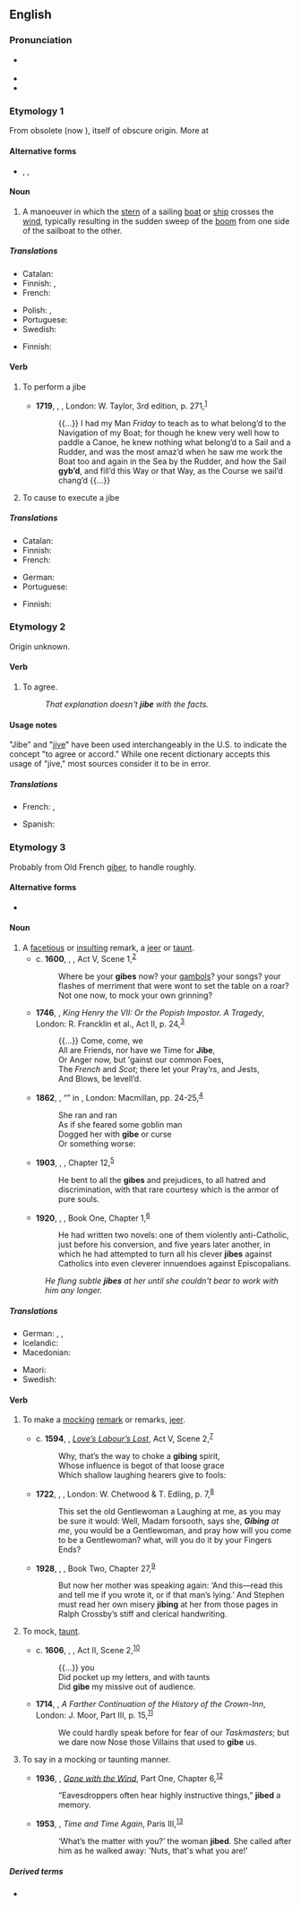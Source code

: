 ==English==
{{wikipedia}}

===Pronunciation===
* {{a|UK}} {{IPA|/ˈdʒaɪb/|lang=en}}
* {{rhymes|aɪb|lang=en}}
* {{rhymes|ɪb|lang=en}}

===Etymology 1===
From obsolete {{etyl|nl|en}} {{m|nl|gijben}} (now {{m|nl|gijpen}}), itself of obscure origin. More at {{l|en|jib}}<!--Acc. to. AHD.-->

====Alternative forms====
* {{l|en|gibe}}, {{l|en|gybe}}, {{l|en|jib}}

====Noun====
{{en-noun}}

# {{lb|en|nautical}} A manoeuver in which the [[stern]] of a sailing [[boat]] or [[ship]] crosses the [[wind]], typically resulting in the sudden sweep of the [[boom]] from one side of the sailboat to the other.

=====Translations=====
{{trans-top|sailing manoeuver}}
* Catalan: {{t+|ca|trabujada|f}}
* Finnish: {{t+|fi|myötäkäännös}}, {{t|fi|lehmänkäännös}}
* French: {{t+|fr|empannage|m}}
{{trans-mid}}
* Polish: {{t|pl|zwrot przez rufę|m}}, {{t|pl|zwrot z wiatrem|m}}
* Portuguese: {{t+|pt|cambada|f}}
* Swedish: {{t|sv|gipp|c}}
{{trans-bottom}}

{{trans-top|sudden sweep of a boom of a sailboat}}
* Finnish: {{t+|fi|jiippi}}
{{trans-mid}}
{{trans-bottom}}

====Verb====
{{en-verb|jib}}

# {{lb|en|intransitive|nautical}} To perform a jibe
#* '''1719''', {{w|Daniel Defoe}}, ''{{w|Robinson Crusoe}}'', London: W. Taylor, 3rd edition, p. 271,<sup>[https://archive.org/details/lifestrangesurpr01defo]</sup>
#*: {{...}} I had my Man ''Friday'' to teach as to what belong’d to the Navigation of my Boat; for though he knew very well how to paddle a Canoe, he knew nothing what belong’d to a Sail and a Rudder, and was the most amaz’d when he saw me work the Boat too and again in the Sea by the Rudder, and how the Sail '''gyb’d''', and fill’d this Way or that Way, as the Course we sail’d chang’d {{...}}
# {{lb|en|transitive|nautical}} To cause to execute a jibe

=====Translations=====
{{trans-top|to perform a jibe}}
* Catalan: {{t+|ca|trabujar}}
* Finnish: {{t+|fi|jiipata}}
* French: {{t+|fr|empanner}}
{{trans-mid}}
* German: {{t+|de|kreuzen}}
* Portuguese: {{t+|pt|cambar}}
{{trans-bottom}}

{{trans-top|to cause to execute a jibe}}
* Finnish: {{t+|fi|jiipata}}
{{trans-mid}}
{{trans-bottom}}

===Etymology 2===
Origin unknown.

====Verb====
{{en-verb|jib}}

# {{lb|en|intransitive}} To agree.
#: ''That explanation doesn't '''jibe''' with the facts.''

====Usage notes====
"Jibe" and "[[jive]]" have been used interchangeably in the U.S. to indicate the concept "to agree or accord." While one recent dictionary accepts this usage of "jive," most sources consider it to be in error.

=====Translations=====
{{trans-top|agree}}
* French: {{t+|fr|s'accorder}}, {{t+|fr|se mettre d'accord}}
{{trans-mid}}
* Spanish: {{t+|es|concordar}}
{{trans-bottom}}

===Etymology 3===
Probably from Old French [[giber]], to handle roughly.<!--Acc. to AHD.-->

====Alternative forms====
* {{l|en|gibe}}

====Noun====
{{en-noun}}

# A [[facetious]] or [[insult]]ing remark, a [[jeer]] or [[taunt]].
#* c. '''1600''', {{w|William Shakespeare}}, ''{{w|Hamlet}}'', Act V, Scene 1,<sup>[http://www.opensourceshakespeare.org/views/plays/play_view.php?WorkID=hamlet&Scope=entire&pleasewait=1&msg=pl]</sup>
#*: Where be your '''gibes''' now? your [[gambol]]s? your songs? your flashes of merriment that were wont to set the table on a roar? Not one now, to mock your own grinning?
#* '''1746''', {{w|Charles Macklin}}, ''King Henry the VII: Or the Popish Impostor. A Tragedy'', London: R. Francklin et al., Act II, p. 24,<sup>[http://name.umdl.umich.edu/004784727.0001.000]</sup>
#*: {{...}} Come, come, we
#*: All are Friends, nor have we Time for '''Jibe''',
#*: Or Anger now, but 'gainst our common Foes,
#*: The ''French'' and ''Scot''; there let your Pray’rs, and Jests,
#*: And Blows, be levell’d.
#* '''1862''', {{w|Christina Rossetti}}, “{{w|Goblin Market}}” in ''{{w|Goblin Market and Other Poems}}'', London: Macmillan, pp. 24-25,<sup>[http://catalog.hathitrust.org/Record/100613555]</sup>
#*: She ran and ran
#*: As if she feared some goblin man
#*: Dogged her with '''gibe''' or curse
#*: Or something worse:
#* '''1903''', {{w|W. E. B. Du Bois}}, ''{{w|The Souls of Black Folk}}'', Chapter 12,<sup>[http://www.gutenberg.org/files/408/408-h/408-h.htm]</sup>
#*: He bent to all the '''gibes''' and prejudices, to all hatred and discrimination, with that rare courtesy which is the armor of pure souls.
#* '''1920''', {{w|F. Scott Fitzgerald}}, ''{{w|This Side of Paradise}}'', Book One, Chapter 1,<sup>[http://www.gutenberg.org/files/805/805-h/805-h.htm]</sup>
#*: He had written two novels: one of them violently anti-Catholic, just before his conversion, and five years later another, in which he had attempted to turn all his clever '''jibes''' against Catholics into even cleverer innuendoes against Episcopalians.
#: ''He flung subtle '''jibes''' at her until she couldn't bear to work with him any longer.''

=====Translations=====
{{trans-top|facetious or insulting remark}}
* German: {{t+|de|Stichelei|f}}, {{t|de|spöttische Bemerkung|f}}, {{t+|de|Spöttelei|f}}
* Icelandic: {{t+|is|hnjóðsyrði|n}}
* Macedonian: {{t|mk|потсмев|m|tr=pótsmev|sc=Cyrl}}
{{trans-mid}}
* Maori: {{t|mi|tīkai}}
* Swedish: {{t+|sv|gliring|c}}
{{trans-bottom}}

====Verb====
{{en-verb|jib}}

# {{lb|en|intransitive}} To make a [[mock]]ing [[remark]] or remarks, [[jeer]].
#* c. '''1594''', {{w|William Shakespeare}}, ''[[w:Love's Labour's Lost|Love’s Labour’s Lost]]'', Act V, Scene 2,<sup>[http://www.opensourceshakespeare.org/views/plays/play_view.php?WorkID=loveslabours&Scope=entire&pleasewait=1&msg=pl]</sup>
#*: Why, that’s the way to choke a '''gibing''' spirit,
#*: Whose influence is begot of that loose grace
#*: Which shallow laughing hearers give to fools:
#* '''1722''', {{w|Daniel Defoe}}, ''{{w|Moll Flanders}}'', London: W. Chetwood & T. Edling, p. 7,<sup>[http://name.umdl.umich.edu/004843555.0001.000]</sup>
#*: This set the old Gentlewoman a Laughing at me, as you may be sure it would: Well, Madam forsooth, says she, '''''Gibing''' at me'', you would be a Gentlewoman, and pray how will you come to be a Gentlewoman? what, will you do it by your Fingers Ends?
#* '''1928''', {{w|Radclyffe Hall}}, ''{{w|The Well of Loneliness}}'', Book Two, Chapter 27,<sup>[http://gutenberg.net.au/ebooks06/0609021h.html]</sup>
#*: But now her mother was speaking again: ‘And this—read this and tell me if you wrote it, or if that man’s lying.’ And Stephen must read her own misery '''jibing''' at her from those pages in Ralph Crossby’s stiff and clerical handwriting.
# {{lb|en|transitive}} To mock, [[taunt]].
#* c. '''1606''', {{w|William Shakespeare}}, ''{{w|Antony and Cleopatra}}'', Act II, Scene 2,<sup>[http://www.opensourceshakespeare.org/views/plays/play_view.php?WorkID=antonycleo&Scope=entire&pleasewait=1&msg=pl]</sup>
#*: {{...}} you
#*: Did pocket up my letters, and with taunts
#*: Did '''gibe''' my missive out of audience.
#* '''1714''', {{w|John Arbuthnot}}, ''A Farther Continuation of the History of the Crown-Inn'', London: J. Moor, Part III, p. 15,<sup>[http://name.umdl.umich.edu/004788043.0001.000]</sup>
#*: We could hardly speak before for fear of our ''Taskmasters''; but we dare now Nose those Villains that used to '''gibe''' us.
# {{lb|en|transitive}} To say in a mocking or taunting manner.
#* '''1936''', {{w|Margaret Mitchell}}, ''[[w:Gone with the Wind (novel)|Gone with the Wind]]'', Part One, Chapter 6,<sup>[http://gutenberg.net.au/ebooks02/0200161h.html]</sup>
#*: “Eavesdroppers often hear highly instructive things,” '''jibed''' a memory.
#* '''1953''', {{w|James Hilton}}, ''Time and Time Again'', Paris III,<sup>[http://gutenberg.net.au/ebooks06/0600891h.html]</sup>
#*: ‘What’s the matter with you?’ the woman '''jibed'''. She called after him as he walked away: 'Nuts, that's what you are!’

=====Derived terms=====
* {{l|en|gibingly}}